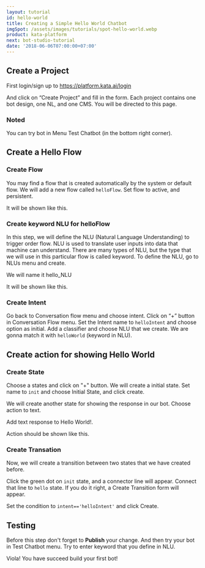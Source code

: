 ```yaml
---
layout: tutorial
id: hello-world
title: Creating a Simple Hello World Chatbot
imgSpot: /assets/images/tutorials/spot-hello-world.webp
product: kata-platform
next: bot-studio-tutorial
date: '2018-06-06T07:00:00+07:00'
---
```


## Create a Project

First login/sign up to <a href="https://platform.kata.ai/login" target="_blank">https://platform.kata.ai/login</a>

And click on “Create Project” and fill in the form. Each project contains one bot design, one NL, and one CMS.
You will be directed to this page.

<ImageWrapper>
  <NextImage src="/assets/images/tutorials/bot-hw/bot-hw1.webp" alt="bhw-1" />
</ImageWrapper>

### Noted

You can try bot in Menu Test Chatbot (in the bottom right corner).

<ImageWrapper>
  <NextImage src="/assets/images/tutorials/bot-hw/bot-hw1test.webp" alt="bhw-1test" />
</ImageWrapper>

## Create a Hello Flow

### Create Flow

You may find a flow that is created automatically by the system or default flow. We will add a new flow called `helloFlow`. Set flow to active, and persistent.

<ImageWrapper>
  <NextImage src="/assets/images/tutorials/bot-hw/bot-hw2.webp" alt="bhw-2" />
</ImageWrapper>

It will be shown like this.

<ImageWrapper>
  <NextImage src="/assets/images/tutorials/bot-hw/bot-hw3.webp" alt="bhw-3" />
</ImageWrapper>

### Create keyword NLU for helloFlow

In this step, we will define the NLU (Natural Language Understanding) to trigger order flow. NLU is used to translate user inputs into data that machine can understand. There are many types of NLU, but the type that we will use in this particular flow is called keyword. To define the NLU, go to NLUs menu and create.

We will name it hello_NLU

<ImageWrapper>
  <NextImage src="/assets/images/tutorials/bot-hw/bot-hw4.webp" alt="bhw-4" />
</ImageWrapper>

It will be shown like this.

<ImageWrapper>
  <NextImage src="/assets/images/tutorials/bot-hw/bot-hw5.webp" alt="bhw-5" />
</ImageWrapper>

### Create Intent

Go back to Conversation flow menu and choose intent. Click on “+” button in Conversation Flow menu. Set the Intent name to `helloIntent` and choose option as initial.
Add a classifier and choose NLU that we create. We are gonna match it with `helloWorld` (keyword in NLU).

<ImageWrapper>
  <NextImage src="/assets/images/tutorials/bot-hw/bot-hw6.webp" alt="bhw-6" />
</ImageWrapper>
<ImageWrapper>
  <NextImage src="/assets/images/tutorials/bot-hw/bot-hw7.webp" alt="bhw-7" />
</ImageWrapper>

## Create action for showing Hello World

### Create State

Choose a states and click on "+" button. We will create a initial state. Set name to `init` and choose Initial State, and click create.

<ImageWrapper>
  <NextImage src="/assets/images/tutorials/bot-hw/bot-hw8.webp" alt="bhw-8" />
</ImageWrapper>

We will create another state for showing the response in our bot. Choose action to text.

<ImageWrapper>
  <NextImage src="/assets/images/tutorials/bot-hw/bot-hw9.webp" alt="bhw-9" />
</ImageWrapper>

Add text response to Hello World!.

<ImageWrapper>
  <NextImage src="/assets/images/tutorials/bot-hw/bot-hw10.webp" alt="bhw-10" />
</ImageWrapper>

Action should be shown like this.

<ImageWrapper>
  <NextImage src="/assets/images/tutorials/bot-hw/bot-hw11.webp" alt="bhw-11" />
</ImageWrapper>

### Create Transation

Now, we will create a transition between two states that we have created before.

Click the green dot on `init` state, and a connector line will appear. Connect that line to `hello` state. If you do it right, a Create Transition form will appear.

<ImageWrapper>
  <NextImage src="/assets/images/tutorials/bot-hw/bot-hw12.webp" alt="bhw-12" />
</ImageWrapper>

Set the condition to `intent=='helloIntent'` and click Create.

<ImageWrapper>
  <NextImage src="/assets/images/tutorials/bot-hw/bot-hw13.webp" alt="bhw-13" />
</ImageWrapper>

## Testing

Before this step don't forget to **Publish** your change. And then try your bot in Test Chatbot menu. Try to enter keyword that you define in NLU.

Viola! You have succeed build your first bot!

<ImageWrapper>
  <NextImage src="/assets/images/tutorials/bot-hw/bot-hw14.webp" alt="bhw-14" />
</ImageWrapper>
